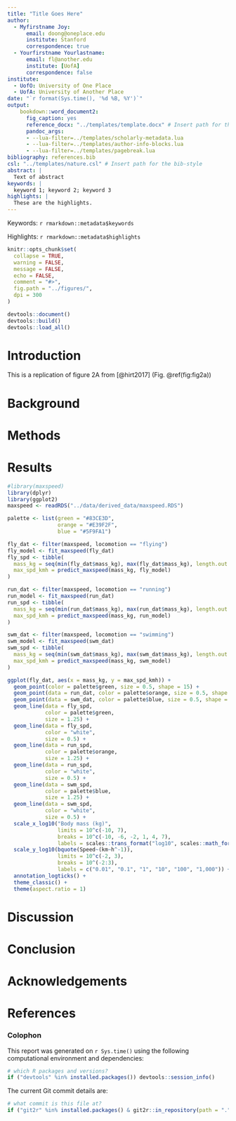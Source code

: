 ```yaml
---
title: "Title Goes Here"
author:
  - Myfirstname Joy:
      email: doong@oneplace.edu
      institute: Stanford
      correspondence: true
  - Yourfirstname Yourlastname:
      email: fl@another.edu
      institute: [UofA]
      correspondence: false
institute:
  - UofO: University of One Place
  - UofA: University of Another Place
date: "`r format(Sys.time(), '%d %B, %Y')`"
output: 
    bookdown::word_document2:
      fig_caption: yes
      reference_docx: "../templates/template.docx" # Insert path for the DOCX file
      pandoc_args:
      - --lua-filter=../templates/scholarly-metadata.lua
      - --lua-filter=../templates/author-info-blocks.lua
      - --lua-filter=../templates/pagebreak.lua
bibliography: references.bib
csl: "../templates/nature.csl" # Insert path for the bib-style
abstract: |
  Text of abstract
keywords: |
  keyword 1; keyword 2; keyword 3
highlights: |
  These are the highlights. 
---
```


<!-- This is the format for text comments that will be ignored during renderings. Do not put R code in these comments because it will not be ignored. -->

<!-- With the following code you can access and display values from the yml header above. -->

Keywords: `r rmarkdown::metadata$keywords`

Highlights: `r rmarkdown::metadata$highlights`

<!-- The following code chunk defines some general settings how code chunks should behave. -->

```r
knitr::opts_chunk$set(
  collapse = TRUE,
  warning = FALSE,
  message = FALSE,
  echo = FALSE,
  comment = "#>",
  fig.path = "../figures/",
  dpi = 300
)

devtools::document()
devtools::build()
devtools::load_all()
```

<!-- The actual document text starts here: -->

# Introduction

This is a replication of figure 2A from [@hirt2017] (Fig. \@ref(fig:fig2a))

# Background

# Methods

# Results

```r
#library(maxspeed)
library(dplyr)
library(ggplot2)
maxspeed <- readRDS("../data/derived_data/maxspeed.RDS")
```

```r
palette <- list(green = "#83CE3D",
                orange = "#E39F2F",
                blue = "#5F9FA1")

fly_dat <- filter(maxspeed, locomotion == "flying")
fly_model <- fit_maxspeed(fly_dat)
fly_spd <- tibble(
  mass_kg = seq(min(fly_dat$mass_kg), max(fly_dat$mass_kg), length.out = 1000),
  max_spd_kmh = predict_maxspeed(mass_kg, fly_model)
)

run_dat <- filter(maxspeed, locomotion == "running")
run_model <- fit_maxspeed(run_dat)
run_spd <- tibble(
  mass_kg = seq(min(run_dat$mass_kg), max(run_dat$mass_kg), length.out = 1000),
  max_spd_kmh = predict_maxspeed(mass_kg, run_model)
)

swm_dat <- filter(maxspeed, locomotion == "swimming")
swm_model <- fit_maxspeed(swm_dat)
swm_spd <- tibble(
  mass_kg = seq(min(swm_dat$mass_kg), max(swm_dat$mass_kg), length.out = 1000),
  max_spd_kmh = predict_maxspeed(mass_kg, swm_model)
)

ggplot(fly_dat, aes(x = mass_kg, y = max_spd_kmh)) +
  geom_point(color = palette$green, size = 0.5, shape = 15) +
  geom_point(data = run_dat, color = palette$orange, size = 0.5, shape = 16) +
  geom_point(data = swm_dat, color = palette$blue, size = 0.5, shape = 17) +
  geom_line(data = fly_spd, 
            color = palette$green, 
            size = 1.25) +
  geom_line(data = fly_spd, 
            color = "white", 
            size = 0.5) +
  geom_line(data = run_spd, 
            color = palette$orange, 
            size = 1.25) +
  geom_line(data = run_spd, 
            color = "white", 
            size = 0.5) +
  geom_line(data = swm_spd, 
            color = palette$blue, 
            size = 1.25) +
  geom_line(data = swm_spd, 
            color = "white", 
            size = 0.5) +
  scale_x_log10("Body mass (kg)",
                limits = 10^c(-10, 7),
                breaks = 10^c(-10, -6, -2, 1, 4, 7),
                labels = scales::trans_format("log10", scales::math_format(10^.x))) +
  scale_y_log10(bquote(Speed~(km~h^-1)),
                limits = 10^c(-2, 3),
                breaks = 10^(-2:3),
                labels = c("0.01", "0.1", "1", "10", "100", "1,000")) +
  annotation_logticks() +
  theme_classic() +
  theme(aspect.ratio = 1)
```


# Discussion

# Conclusion

# Acknowledgements

<!-- The following line inserts a page break  -->

\newpage

# References

<!-- The following line ensures the references appear here for the MS Word or HTML output files, rather than right at the end of the document (this will not work for PDF files):  -->

::: {#refs}
:::

\newpage

### Colophon

This report was generated on `r Sys.time()` using the following computational environment and dependencies:

```r
# which R packages and versions?
if ("devtools" %in% installed.packages()) devtools::session_info()
```

The current Git commit details are:

```r
# what commit is this file at? 
if ("git2r" %in% installed.packages() & git2r::in_repository(path = ".")) git2r::repository(here::here())  
```

